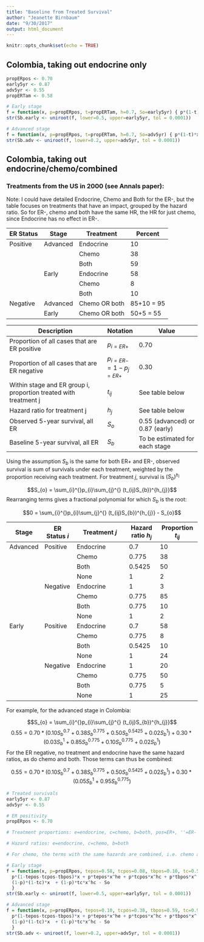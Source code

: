 ```yaml
---
title: "Baseline from Treated Survival"
author: "Jeanette Birnbaum"
date: "9/30/2017"
output: html_document
---
```


```r
knitr::opts_chunk$set(echo = TRUE)
```

## Colombia, taking out endocrine only

```r
propERpos <- 0.70
early5yr <- 0.87
adv5yr <- 0.55
propERTam <- 0.58
```

```r
# Early stage
f = function(x, p=propERpos, t=propERTam, h=0.7, So=early5yr) { p*(1-t)*x + p*t*x^h + (1-p)*x - So}
str(Sb.early <- uniroot(f, lower=0.5, upper=early5yr, tol = 0.0001))
```

```r
# Advanced stage 
f = function(x, p=propERpos, t=propERTam, h=0.7, So=adv5yr) { p*(1-t)*x + p*t*x^h + (1-p)*x - So}
str(Sb.adv <- uniroot(f, lower=0.2, upper=adv5yr, tol = 0.0001))
```

## Colombia, taking out endocrine/chemo/combined

### Treatments from the US in 2000 (see Annals paper):
Note: I could have detailed Endocrine, Chemo and Both for the ER-, but the table focuses on treatments that have an impact, grouped by the hazard ratio. So for ER-, chemo and both have the same HR, the HR for just chemo, since Endocrine has no effect in ER-. 

ER Status | Stage | Treatment | Percent
---- | ------ | ----------- | ------
Positive | Advanced | Endocrine | 10
 | | | Chemo | 38
 | | | Both | 59
 | | Early | Endocrine | 58
 | | | Chemo | 8
 | | | Both | 10
Negative | Advanced | Chemo OR both | 85+10 = 95
 | | Early | Chemo OR both | 50+5 = 55


Description | Notation | Value
--------------------------------- | -------- | ---------------------
Proportion of all cases that are ER positive | $p_{i=ER+}$ | 0.70
Proportion of all cases that are ER negative | $p_{i=ER-} = 1-p_{j=ER+}$ | 0.30
Within stage and ER group i, proportion treated with treatment j | $t_{ij}$ | See table below
Hazard ratio for treatment j | $h_{j}$ | See table below
Observed 5-year survival, all ER | $S_{o}$ | 0.55 (advanced) or 0.87 (early)
Baseline 5-year survival, all ER | $S_{b}$ | To be estimated for each stage

Using the assumption $S_{b}$ is the same for both ER+ and ER-, observed survival is sum of survivals under each treatment, weighted by the proportion receiving each treatment. For treatment $j$, survival is $(S_{b})^{h_{i}}$

$$S_{o} = \sum_{i}^{}p_{i}\sum_{j}^{} (t_{ij}S_{b})^{h_{j}}$$
Rearranging terms gives a fractional polynomial for which $S_{b}$ is the root:

$$0 = \sum_{i}^{}p_{i}\sum_{j}^{} (t_{ij}S_{b})^{h_{j}} - S_{o}$$


Stage | ER Status $i$ | Treatment $j$ | Hazard ratio $h_{j}$ | Proportion $t_{ij}$ 
---- | ------ | ----------- | ------ | --------
Advanced | Positive | Endocrine | 0.7 | 10 
| |  | Chemo | 0.775 | 38
| |  | Both | 0.5425 | 50
| |  | None | 1 | 2
| | Negative | Endocrine | 1 | 3 
| |  | Chemo | 0.775 | 85
| |  | Both | 0.775 | 10
| |  | None | 1 | 2
Early | Positive | Endocrine | 0.7 | 58 
| |  | Chemo | 0.775 | 8
| |  | Both | 0.5425 | 10
| |  | None | 1 | 24
| | Negative | Endocrine | 1 | 20
| |  | Chemo | 0.775 | 50
| |  | Both | 0.775 | 5
|  |  | None | 1 | 25

For example, for the advanced stage in Colombia:

$$S_{o} = \sum_{i}^{}p_{i}\sum_{j}^{} (t_{ij}S_{b})^{h_{j}}$$
$$0.55 = 0.70*(0.10{S_{b}}^{0.7} + 0.38{S_{b}}^{0.775} + 0.50{S_{b}}^{0.5425} + 0.02{S_{b}}^{1}) + 0.30*(0.03{S_{b}}^{1} + 0.85{S_{b}}^{0.775} + 0.10{S_{b}}^{0.775} + 0.02{S_{b}}^{1}) $$
 For the ER negative, no treatment and endocrine have the same hazard ratios, as do chemo and both. Those terms can thus be combined: 
 
 $$0.55 = 0.70*(0.10{S_{b}}^{0.7} + 0.38{S_{b}}^{0.775} + 0.50{S_{b}}^{0.5425} + 0.02{S_{b}}^{1}) + 0.30*(0.05{S_{b}}^{1} + 0.95{S_{b}}^{0.775}) $$
```r

# Treated survivals
early5yr <- 0.87
adv5yr <- 0.55

# ER positivity
propERpos <- 0.70

# Treatment proportions: e=endocrine, c=chemo, b=both, pos=ER+, ''=ER-

# Hazard ratios: e=endocrine, c=chemo, b=both

# For chemo, the terms with the same hazards are combined, i.e. chemo and both are tc and none and endocrine are t

```

```r
# Early stage
f = function(x, p=propERpos, tepos=0.58, tcpos=0.08, tbpos=0.10, tc=0.55, he=0.7, hc=0.775, So=early5yr) { 
  p*(1-tepos-tcpos-tbpos)*x + p*tepos*x^he + p*tcpos*x^hc + p*tbpos*x^(he*hc) + 
  (1-p)*(1-tc)*x  + (1-p)*tc*x^hc - So
  }
str(Sb.early <- uniroot(f, lower=0.5, upper=early5yr, tol = 0.0001))
```

```r
# Advanced stage 
f = function(x, p=propERpos, tepos=0.10, tcpos=0.38, tbpos=0.59, tc=0.95, he=0.7, hc=0.775, So=adv5yr) { 
  p*(1-tepos-tcpos-tbpos)*x + p*tepos*x^he + p*tcpos*x^hc + p*tbpos*x^(he*hc) + 
  (1-p)*(1-tc)*x  + (1-p)*tc*x^hc - So
  }
str(Sb.adv <- uniroot(f, lower=0.2, upper=adv5yr, tol = 0.0001))
```
